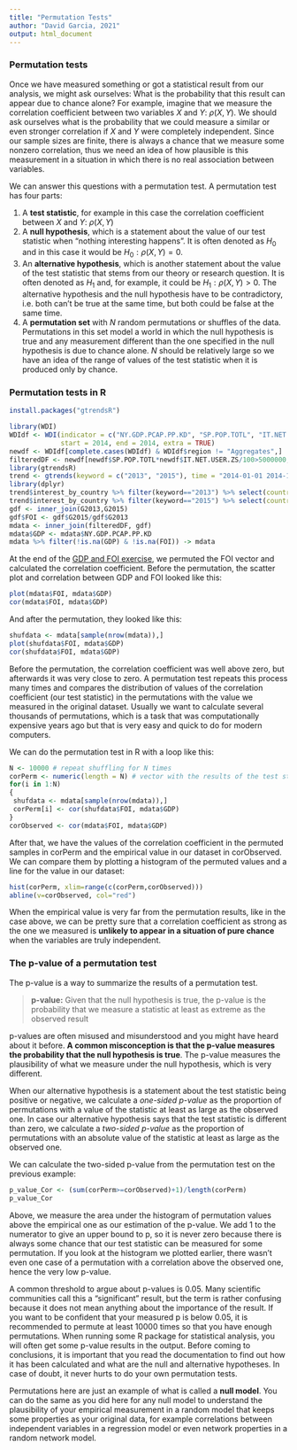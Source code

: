```yaml
---
title: "Permutation Tests"
author: "David Garcia, 2021"
output: html_document
---
```



### Permutation tests

Once we have measured something or got a statistical result from our analysis, we might ask ourselves: What is the probability that this result can appear due to chance alone? For example, imagine that we measure the correlation coefficient between two variables $X$ and $Y$: $\rho(X,Y)$. We should ask ourselves what is the probability that we could measure a similar or even stronger correlation if $X$ and $Y$ were completely independent. Since our sample sizes are finite, there is always a chance that we measure some nonzero correlation, thus we need an idea of how plausible is this measurement in a situation in which there is no real association between variables.

We can answer this questions with a permutation test. A permutation test has four parts:

1. A **test statistic**, for example in this case the correlation coefficient between $X$ and $Y$: $\rho(X,Y)$
2. A **null hypothesis**, which is a statement about the value of our test statistic when "nothing interesting happens". It is often denoted as $H_0$ and in this case it would be $H_0: \rho(X,Y)=0$.
3. An **alternative hypothesis**, which is another statement about the value of the test statistic that stems from our theory or research question. It is often denoted as $H_1$ and, for example, it could be $H_1: \rho(X,Y)>0$. The alternative hypothesis and the null hypothesis have to be contradictory, i.e. both can't be true at the same time, but both could be false at the same time.
4. A **permutation set** with $N$ random permutations or shuffles of the data. Permutations in this set model a world in which the null hypothesis is true and any measurement different than the one specified in the null hypothesis is due to chance alone. $N$ should be relatively large so we have an idea of the range of values of the test statistic when it is produced only by chance.

### Permutation tests in R
```r
install.packages("gtrendsR")
```

```r
library(WDI)
WDIdf <- WDI(indicator = c("NY.GDP.PCAP.PP.KD", "SP.POP.TOTL", "IT.NET.USER.ZS"),
             start = 2014, end = 2014, extra = TRUE)
newdf <- WDIdf[complete.cases(WDIdf) & WDIdf$region != "Aggregates",]
filteredDF <- newdf[newdf$SP.POP.TOTL*newdf$IT.NET.USER.ZS/100>5000000,] 
library(gtrendsR)
trend <- gtrends(keyword = c("2013", "2015"), time = "2014-01-01 2014-12-31")
library(dplyr)
trend$interest_by_country %>% filter(keyword=="2013") %>% select(country=location, G2013=hits) -> G2013
trend$interest_by_country %>% filter(keyword=="2015") %>% select(country=location, G2015=hits) -> G2015
gdf <- inner_join(G2013,G2015)
gdf$FOI <- gdf$G2015/gdf$G2013
mdata <- inner_join(filteredDF, gdf)
mdata$GDP <- mdata$NY.GDP.PCAP.PP.KD
mdata %>% filter(!is.na(GDP) & !is.na(FOI)) -> mdata
```

At the end of the [GDP and FOI exercise](https://dgarcia-eu.github.io/SocialDataScience/1_Introduction/018_FOIExercise/GDP_FOI.html), we permuted the FOI vector and calculated the correlation coefficient. Before the permutation, the scatter plot and correlation between GDP and FOI looked like this:
```r
plot(mdata$FOI, mdata$GDP)
cor(mdata$FOI, mdata$GDP)
```

And after the permutation, they looked like this:

```r
shufdata <- mdata[sample(nrow(mdata)),]
plot(shufdata$FOI, mdata$GDP)
cor(shufdata$FOI, mdata$GDP)
```

Before the permutation, the correlation coefficient was well above zero, but afterwards it was very close to zero. A permutation test repeats this process many times and compares the distribution of values of the correlation coefficient (our test statistic) in the permutations with the value we measured in the original dataset. Usually we want to calculate several thousands of permutations, which is a task that was computationally expensive years ago but that is very easy and quick to do for modern computers.

We can do the permutation test in R with a loop like this:

```r
N <- 10000 # repeat shuffling for N times
corPerm <- numeric(length = N) # vector with the results of the test statistic under each permutation
for(i in 1:N)
{
 shufdata <- mdata[sample(nrow(mdata)),]
 corPerm[i] <- cor(shufdata$FOI, mdata$GDP)
}
corObserved <- cor(mdata$FOI, mdata$GDP)
```

After that, we have the values of the correlation coefficient in the permuted samples in corPerm and the empirical value in our dataset in corObserved. We can compare them by plotting a histogram of the permuted values and a line for the value in our dataset:

```r
hist(corPerm, xlim=range(c(corPerm,corObserved)))
abline(v=corObserved, col="red")
```
 
When the empirical value is very far from the permutation results, like in the case above, we can be pretty sure that a correlation coefficient as strong as the one we measured is **unlikely to appear in a situation of pure chance** when the variables are truly independent.
 
### The p-value of a permutation test

The p-value is a way to summarize the results of a permutation test. 

> **p-value:** Given that the null hypothesis is true, the p-value is the probability that we measure a statistic at least as extreme as the observed result

p-values are often misused and misunderstood and you might have heard about it before. **A common misconception is that the p-value measures the probability that the null hypothesis is true**. The p-value measures the plausibility of what we measure under the null hypothesis, which is very different. 

When our alternative hypothesis is a statement about the test statistic being positive or negative, we calculate a *one-sided p-value* as the proportion of permutations with a value of the statistic at least as large as the observed one. In case our alternative hypothesis says that the test statistic is different than zero, we calculate a *two-sided p-value* as the proportion of permutations with an absolute value of the statistic at least as large as the observed one.

We can calculate the two-sided p-value from the permutation test on the previous example:
```r
p_value_Cor <- (sum(corPerm>=corObserved)+1)/length(corPerm)
p_value_Cor
```
 
Above, we measure the area under the histogram of permutation values above the empirical one as our estimation of the p-value. We add 1 to the numerator to give an upper bound to p, so it is never zero because there is always some chance that our test statistic can be measured for some permutation. If you look at the histogram we plotted earlier, there wasn't even one case of a permutation with a correlation above the observed one, hence the very low p-value.

A common threshold to argue about p-values is 0.05. Many scientific communities call this a "significant" result, but the term is rather confusing because it does not mean anything about the importance of the result. If you want to be confident that your measured p is below 0.05, it is recommended to permute at least $10000$ times so that you have enough permutations. When running some R package for statistical analysis, you will often get some p-value results in the output.  Before coming to conclusions, it is important that you read the documentation to find out how it has been calculated and what are the null and alternative hypotheses. In case of doubt, it never hurts to do your own permutation tests.

Permutations here are just an example of what is called a **null model**. You can do the same as you did here for any null model to understand the plausibility of your empirical measurement in a random model that keeps some properties as your original data, for example correlations between independent variables in a regression model or even network properties in a random network model.


